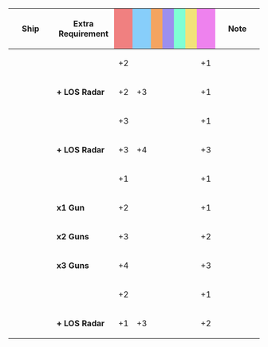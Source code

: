{|class="wikitable" style="width:100%; text-align: center; vertical-align: middle;"
|-
! style="width: 20%;" | Ship
! style="width: 25%;" | Extra Requirement
! style="width: 5%; background-color: lightcoral;" | {{Firepower}}
! style="width: 5%; background-color: lightskyblue;" | {{Torpedo}}
! style="width: 5%; background-color: sandybrown;" | {{AA}}
! style="width: 5%; background-color: #9C8FEE;" | {{ASW}}
! style="width: 5%; background-color: #7fffd4;" | {{LOS}}
! style="width: 5%; background-color: #F2E279;" | {{Armor}}
! style="width: 5%; background-color: violet;" | {{Evasion}}
! style="width: 20%;" | Note
|-
! rowspan="2"|{{ShipLink|Yuugumo|Makigumo|Kazagumo|Naganami|Takanami|Fujinami|Hayanami|Hamanami|Okinami|Kishinami|Asashimo|Hayashimo|Akishimo|Kiyoshimo|text=Yuugumo-class|link_class=Yuugumo}}
| style="text-align:left;" | 
| +2 || || || || || || +1 
| style="text-align:left;" | 
|-
| style="text-align:left;" | '''+ LOS Radar''' 
| +2 || +3 || || || || || +1 
| style="text-align:left;" | 
|-
! rowspan="2"|{{ShipLink|Yuugumo/Kai Ni|Makigumo/Kai Ni|Kazagumo/Kai Ni|Naganami/Kai Ni|Okinami/Kai Ni|Asashimo/Kai Ni|text=Yuugumo-class Kai Ni|link_class=Yuugumo}}
| style="text-align:left;" | 
| +3 || || || || || || +1 
| style="text-align:left;" | 
|-
| style="text-align:left;" | '''+ LOS Radar''' 
| +3 || +4 || || || || || +3 
| style="text-align:left;" | 
|-
! rowspan="1"|{{ShipLink|Kagerou|Shiranui|Kuroshio|Oyashio|Hatsukaze|Yukikaze|Amatsukaze|Tokitsukaze|Urakaze|Isokaze|Hamakaze|Tanikaze|Nowaki|Arashi|Hagikaze|Maikaze|Akigumo|text=Kagerou-class|link_class=Kagerou}}
| style="text-align:left;" | 
| +1 || || || || || || +1 
| style="text-align:left;" | 
|-
! rowspan="3"|{{ShipLink|Kagerou/Kai Ni|Shiranui/Kai Ni|Kuroshio/Kai Ni|text=Kagerou-class Kai Ni|link_class=Kagerou}}
| style="text-align:left;" | '''x1 Gun''' 
| +2 || || || || || || +1 
| style="text-align:left;" | 
|-
| style="text-align:left;" | '''x2 Guns''' 
| +3 || || || || || || +2
| style="text-align:left;" | 
|-
| style="text-align:left;" | '''x3 Guns''' 
| +4 || || || || || || +3 
| style="text-align:left;" | 
|-
! rowspan="2"|{{ShipLink|Shimakaze/Kai}}
| style="text-align:left;" | 
| +2 || || || || || || +1 
| style="text-align:left;" | 
|-
| style="text-align:left;" | '''+ LOS Radar''' 
| +1 || +3 || || || || || +2 
| style="text-align:left;" | 
|}